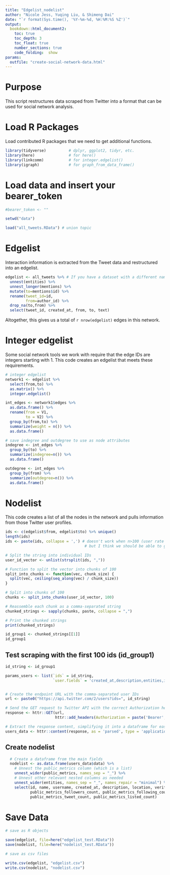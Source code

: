 ```yaml
---
title: "Edgelist_nodelist"
author: "Nicole Jess, Yuqing Liu, & Shimeng Dai"
date: "`r format(Sys.time(), '%Y-%m-%d, %H:%M:%S %Z')`"
output: 
  bookdown::html_document2:
    toc: true
    toc_depth: 3
    toc_float: true
    number_sections: true
    code_folding:  show
params: 
  outfile: "create-social-network-data.html"
---
```


# Purpose
This script restructures data scraped from Twitter into a format that can be used 
for social network analysis.



# Load R Packages
Load contributed R packages that we need to get additional functions. 

``` r
library(tidyverse)          # dplyr, ggplot2, tidyr, etc.
library(here)               # for here()
library(linkcomm)           # for integer.edgelist()
library(igraph)             # for graph_from_data_frame()

```

# Load data and insert your bearer_token

```r

#bearer_token <- ""


```

```r
setwd("data")

load("all_tweets.RData") # union topic 
```

# Edgelist
Interaction information is extracted from the Tweet data and restructured into 
an edgelist.

```r


edgelist <- all_tweets %>% # If you have a dataset with a different name, be sure to replace all_tweets to your dataset name
  unnest(entities) %>%
  unnest_longer(mentions) %>%
  mutate(to=mentions$id) %>%
  rename(tweet_id=id,
         from=author_id) %>%
  drop_na(to,from) %>%
  select(tweet_id, created_at, from, to, text)

```

Altogether, this gives us a total of `r nrow(edgelist)` edges in this network. 

# Integer edgelist

Some social network tools we work with require that the edge IDs are integers 
starting with 1. This code creates an edgelist that meets these requirements.

```r

# integer edgelist
network1 <- edgelist %>%
  select(from,to) %>%
  as.matrix() %>%
  integer.edgelist()

int_edges <- network1$edges %>%
  as.data.frame() %>%
  rename(from = V1,
         to = V2) %>%
  group_by(from,to) %>%
  summarize(weight = n()) %>%
  as.data.frame()

# save indegree and outdegree to use as node attributes
indegree <- int_edges %>%
  group_by(to) %>%
  summarize(indegree=n()) %>%
  as.data.frame()

outdegree <- int_edges %>%
  group_by(from) %>%
  summarize(outdegree=n()) %>%
  as.data.frame()

```


# Nodelist

This code creates a list of all the nodes in the network and pulls information from 
those Twitter user profiles. 

```r
ids <- c(edgelist$from, edgelist$to) %>% unique()
length(ids)
ids <- paste(ids, collapse = ',') # doesn't work when n>100 (user rate limit is 100)
                                   # but I think we should be able to go up to 500 (rate limit for apps)

# Split the string into individual IDs
user_id_vector <- unlist(strsplit(ids, ","))

# Function to split the vector into chunks of 100
split_into_chunks <- function(vec, chunk_size) {
  split(vec, ceiling(seq_along(vec) / chunk_size))
}

# Split into chunks of 100
chunks <- split_into_chunks(user_id_vector, 100)

# Reassemble each chunk as a comma-separated string
chunked_strings <- sapply(chunks, paste, collapse = ",")

# Print the chunked strings
print(chunked_strings)

id_group1 <- chunked_strings[[1]]
id_group1
```

## Test scraping with the first 100 ids (id_group1)

```r
id_string <- id_group1 

params_users <- list(`ids` = id_string,
                     `user.fields` = 'created_at,description,entities,id,location,name,public_metrics,username,verified')


# Create the endpoint URL with the comma-separated user IDs
url <- paste0("https://api.twitter.com/2/users?ids=", id_string)

# Send the GET request to Twitter API with the correct Authorization header
response <- httr::GET(url,
                      httr::add_headers(Authorization = paste('Bearer', bearer_token)),query = params_users)

# Extract the response content, simplifying it into a dataframe for easy use
users_data <- httr::content(response, as = 'parsed', type = 'application/json', simplifyDataFrame = TRUE)

```

## Create nodelist

```r
  # Create a dataframe from the main fields
  nodelist <- as.data.frame(users_data$data) %>%
    # Unnest the public_metrics column (which is a list)
    unnest_wider(public_metrics, names_sep = "_") %>%
    # Unnest other relevant nested columns as needed
    unnest_wider(entities, names_sep = "_", names_repair = "minimal") %>%
    select(id, name, username, created_at, description, location, verified, 
           public_metrics_followers_count, public_metrics_following_count, 
           public_metrics_tweet_count, public_metrics_listed_count)

```


# Save Data

```r

# save as R objects

save(edgelist, file=here("edgelist_test.RData"))
save(nodelist, file=here("nodelist_test.RData"))

# save as csv files

write.csv(edgelist, "edgelist.csv")
write.csv(nodelist, "nodelist.csv")


```

